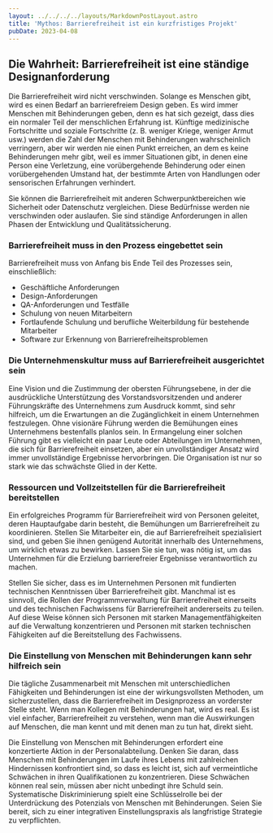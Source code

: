 ```yaml
---
layout: ../../../../layouts/MarkdownPostLayout.astro
title: 'Mythos: Barrierefreiheit ist ein kurzfristiges Projekt'
pubDate: 2023-04-08
---
```


## Die Wahrheit: Barrierefreiheit ist eine ständige Designanforderung

Die Barrierefreiheit wird nicht verschwinden. Solange es Menschen gibt, wird es einen Bedarf an barrierefreiem Design geben.
Es wird immer Menschen mit Behinderungen geben, denn es hat sich gezeigt, dass dies ein normaler Teil der menschlichen Erfahrung
ist. Künftige medizinische Fortschritte und soziale Fortschritte (z. B. weniger Kriege, weniger Armut usw.) werden die Zahl der
Menschen mit Behinderungen wahrscheinlich verringern, aber wir werden nie einen Punkt erreichen, an dem es keine Behinderungen mehr
gibt, weil es immer Situationen gibt, in denen eine Person eine Verletzung, eine vorübergehende Behinderung oder einen
vorübergehenden Umstand hat, der bestimmte Arten von Handlungen oder sensorischen Erfahrungen verhindert.

Sie können die Barrierefreiheit mit anderen Schwerpunktbereichen wie Sicherheit oder Datenschutz vergleichen. Diese Bedürfnisse
werden nie verschwinden oder auslaufen. Sie sind ständige Anforderungen in allen Phasen der Entwicklung und Qualitätssicherung.

### Barrierefreiheit muss in den Prozess eingebettet sein

Barrierefreiheit muss von Anfang bis Ende Teil des Prozesses sein, einschließlich:

- Geschäftliche Anforderungen
- Design-Anforderungen
- QA-Anforderungen und Testfälle
- Schulung von neuen Mitarbeitern
- Fortlaufende Schulung und berufliche Weiterbildung für bestehende Mitarbeiter
- Software zur Erkennung von Barrierefreiheitsproblemen

### Die Unternehmenskultur muss auf Barrierefreiheit ausgerichtet sein

Eine Vision und die Zustimmung der obersten Führungsebene, in der die ausdrückliche Unterstützung des Vorstandsvorsitzenden
und anderer Führungskräfte des Unternehmens zum Ausdruck kommt, sind sehr hilfreich, um die Erwartungen an die Zugänglichkeit
in einem Unternehmen festzulegen. Ohne visionäre Führung werden die Bemühungen eines Unternehmens bestenfalls planlos sein. In
Ermangelung einer solchen Führung gibt es vielleicht ein paar Leute oder Abteilungen im Unternehmen, die sich für Barrierefreiheit
einsetzen, aber ein unvollständiger Ansatz wird immer unvollständige Ergebnisse hervorbringen. Die Organisation ist nur so stark
wie das schwächste Glied in der Kette.

### Ressourcen und Vollzeitstellen für die Barrierefreiheit bereitstellen

Ein erfolgreiches Programm für Barrierefreiheit wird von Personen geleitet, deren Hauptaufgabe darin besteht, die Bemühungen
um Barrierefreiheit zu koordinieren. Stellen Sie Mitarbeiter ein, die auf Barrierefreiheit spezialisiert sind, und geben Sie
ihnen genügend Autorität innerhalb des Unternehmens, um wirklich etwas zu bewirken. Lassen Sie sie tun, was nötig ist, um das
Unternehmen für die Erzielung barrierefreier Ergebnisse verantwortlich zu machen.

Stellen Sie sicher, dass es im Unternehmen Personen mit fundierten technischen Kenntnissen über Barrierefreiheit gibt. Manchmal
ist es sinnvoll, die Rollen der Programmverwaltung für Barrierefreiheit einerseits und des technischen Fachwissens für
Barrierefreiheit andererseits zu teilen. Auf diese Weise können sich Personen mit starken Managementfähigkeiten auf die Verwaltung
konzentrieren und Personen mit starken technischen Fähigkeiten auf die Bereitstellung des Fachwissens.

### Die Einstellung von Menschen mit Behinderungen kann sehr hilfreich sein

Die tägliche Zusammenarbeit mit Menschen mit unterschiedlichen Fähigkeiten und Behinderungen ist eine der wirkungsvollsten Methoden,
um sicherzustellen, dass die Barrierefreiheit im Designprozess an vorderster Stelle steht. Wenn man Kollegen mit Behinderungen hat,
wird es real. Es ist viel einfacher, Barrierefreiheit zu verstehen, wenn man die Auswirkungen auf Menschen, die man kennt und mit
denen man zu tun hat, direkt sieht.

Die Einstellung von Menschen mit Behinderungen erfordert eine konzertierte Aktion in der Personalabteilung. Denken Sie daran, dass
Menschen mit Behinderungen im Laufe ihres Lebens mit zahlreichen Hindernissen konfrontiert sind, so dass es leicht ist, sich auf
vermeintliche Schwächen in ihren Qualifikationen zu konzentrieren. Diese Schwächen können real sein, müssen aber nicht unbedingt
ihre Schuld sein. Systematische Diskriminierung spielt eine Schlüsselrolle bei der Unterdrückung des Potenzials von Menschen mit
Behinderungen. Seien Sie bereit, sich zu einer integrativen Einstellungspraxis als langfristige Strategie zu verpflichten.

